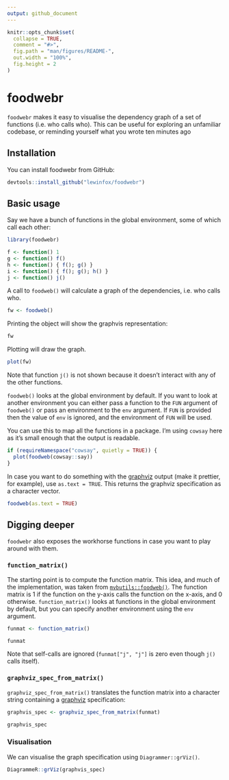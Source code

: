 ```yaml
---
output: github_document
---
```


<!-- README.md is generated from README.Rmd. Please edit that file -->

```r
knitr::opts_chunk$set(
  collapse = TRUE,
  comment = "#>",
  fig.path = "man/figures/README-",
  out.width = "100%",
  fig.height = 2
)
```

# foodwebr

<!-- badges: start -->
<!-- badges: end -->

`foodwebr` makes it easy to visualise the dependency graph of a set of functions (i.e. who calls
who). This can be useful for exploring an unfamiliar codebase, or reminding yourself what you wrote
ten minutes ago

## Installation

You can install foodwebr from GitHub:

``` r
devtools::install_github("lewinfox/foodwebr")
```

## Basic usage

Say we have a bunch of functions in the global environment, some of which call each other:

```r
library(foodwebr)

f <- function() 1
g <- function() f()
h <- function() { f(); g() }
i <- function() { f(); g(); h() }
j <- function() j()
```

A call to `foodweb()` will calculate a graph of the dependencies, i.e. who calls who.

```r
fw <- foodweb()
```

Printing the object will show the graphvis representation:

```r
fw
```

Plotting will draw the graph.

```r
plot(fw)
```


Note that function `j()` is not shown because it doesn't interact with any of the other functions.

`foodweb()` looks at the global environment by default. If you want to look at another environment
you can either pass a function to the `FUN` argument of `foodweb()` or pass an environment to the
`env` argument. If `FUN` is provided then the value of `env` is ignored, and the environment of
`FUN` will be used.

You can use this to map all the functions in a package. I'm using `cowsay` here as it's small
enough that the output is readable.

```r
if (requireNamespace("cowsay", quietly = TRUE)) {
  plot(foodweb(cowsay::say))
}
```

In case you want to do something with the [graphviz](https://graphviz.org/) output (make it
prettier, for example), use `as.text = TRUE`. This returns the graphviz specification as a character
vector.

```r
foodweb(as.text = TRUE)
```

## Digging deeper

`foodwebr` also exposes the workhorse functions in case you want to play around with them.

### `function_matrix()`

The starting point is to compute the function matrix. This idea, and much of the implementation,
was taken from [`mvbutils::foodweb()`](https://rdrr.io/cran/mvbutils/man/foodweb.html). The function
matrix is 1 if the function on the y-axis calls the function on the x-axis, and 0  otherwise.
`function_matrix()` looks at functions in the global environment by default, but you can specify
another environment using the `env` argument.

```r
funmat <- function_matrix()

funmat
```

Note that self-calls are ignored (`funmat["j", "j"]` is zero even though `j()` calls itself).

### `graphviz_spec_from_matrix()`

`graphviz_spec_from_matrix()` translates the function matrix into a character string containing a
[graphviz](https://graphviz.org/) specification:

```r
graphvis_spec <- graphviz_spec_from_matrix(funmat)

graphvis_spec
```

### Visualisation

We can visualise the graph specification using `Diagrammer::grViz()`.

```r
DiagrammeR::grViz(graphvis_spec)
```